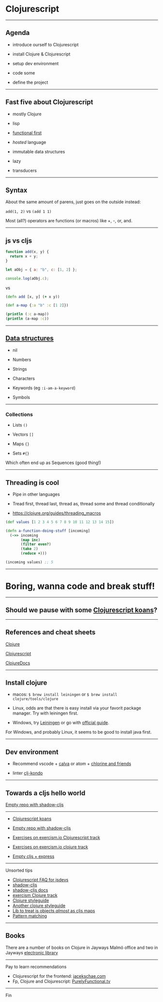 

<Head>
  <title>Clojurescript</title>
</Head>

# Clojurescript

---

## Agenda

- introduce ourself to Clojurescript

- install Clojure & Clojurescript

- setup dev environment

- code some

- define the project

---

## Fast five about Clojurescript

- mostly Clojure

- lisp

- [functional first](https://clojurescript.org/about/functional-programming)

- _hosted_ language

- immutable data structures

- lazy

- transducers

---

## Syntax

About the same amount of parens, just goes on the outside instead:

`add(1, 2)` vs `(add 1 1)`

Most (all?) operators are functions (or macros) like +, -, or, and.

---

## js vs cljs

```js
function add(x, y) {
  return x + y;
}

let aObj = { a: "b", c: [1, 2] };

console.log(aObj.c);
```

vs

```clojure
(defn add [x, y] (+ x y))

(def a-map {:a "b" :c [1 2]})

(println (:c a-map))
(println (a-map :c))
```

---

## [Data structures](https://clojure.org/reference/data_structures)

- nil

- Numbers

- Strings

- Characters

- Keywords (eg `:i-am-a-keyword`)

- Symbols

---

### Collections

- Lists `()`

- Vectors `[]`

- Maps `{}`

- Sets `#{}`

Which often end up as Sequences (good thing!)

---

## Threading is cool

- Pipe in other languages

- Tread first, thread last, thread as, thread some and thread conditionally

- <https://clojure.org/guides/threading_macros>

```clojure
(def values [1 2 3 4 5 6 7 8 9 10 11 12 13 14 15])

(defn a-function-doing-stuff [incoming]
  (->> incoming
       (map inc)
       (filter even?)
       (take 2)
       (reduce +)))

(incoming values) ;; 5
```

---

# Boring, wanna code and break stuff!

---

## Should we pause with some [Clojurescript koans](http://clojurescriptkoans.com/)?

---

## References and cheat sheets

[Clojure](https://clojure.org/api/cheatsheet)

[Clojurescript](https://cljs.info/cheatsheet/)

[ClojureDocs](https://clojuredocs.org/clojure.core/list)

---

## Install clojure

- macos: `$ brew install leiningen` or `$ brew install clojure/tools/clojure`

- Linux, odds are that there is easy install via your favorit package manager. Try
  with leiningen first.

- Windows, try [Leiningen](https://github.com/technomancy/leiningen#installation)
  or go with [official guide](https://clojure.org/guides/getting_started).

For Windows, and probably Linux, it seems to be good to install java first.

---

## Dev environment

- Recommend vscode + [calva](https://calva.io/) or atom + [chlorine and friends](https://clojureverse.org/t/atom-editor-setup-for-clojure-script-development-in-2020/5045)

- linter [clj-kondo](https://github.com/borkdude/clj-kondo)

---

## Towards a cljs hello world

[Empty repo with shadow-cljs]()

---

- [Clojurescript koans](http://clojurescriptkoans.com/)

- [Empty repo with shadow-cljs](https://github.com/lambdaisland/npmdemo/tree/master/shadow-cljs)

- [Exercises on exercism.io Clojurescript track](https://exercism.io/tracks/clojurescript)

- [Exercises on exercism.io clojure track](https://exercism.io/tracks/clojure)

- [Empty cljs + express]()

---

Unsorted tips

- [Clojurescript FAQ for jsdevs](https://clojurescript.org/guides/faq-js)
- [shadow-cljs](https://github.com/thheller/shadow-cljs)
- [shadow-cljs docs](https://shadow-cljs.github.io/docs/UsersGuide.html#_introduction)
- [exercism Clojure track](https://exercism.io/tracks/clojure)
- [Clojure styleguide](https://github.com/bbatsov/clojure-style-guide)
- [Another clojure styleguide](https://medium.com/series/c4c7e4359da8)
- [Lib to treat js objects _almost_ as cljs maps](https://github.com/applied-science/js-interop)
- [Pattern matching](https://github.com/clojure/core.match)

---

## Books

There are a number of books on Clojure in Jayways Malmö office and two in
Jayways [electronic library](https://drive.google.com/drive/u/0/folders/1lhdoyVPLJdFaq2Wbs4_8nHQbjaWoOE9a)

---

Pay to learn recommendations

- Clojurescript for the frontend: [jacekschae.com](https://www.jacekschae.com/)
- Fp, Clojure and Clojurescript: [PurelyFunctional.tv](https://purelyfunctional.tv)

---

Fin
